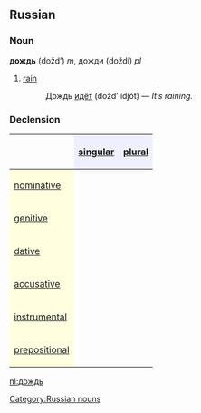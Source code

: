 ==Russian==
[[Category:Russian nouns]]
===Noun===
'''дождь''' (dožd’) ''m'', дожди (doždí) ''pl''

# [[rain]]
#:Дождь [[идти|идёт]] (dožd’ idjót) — ''It’s raining.''

===Declension===
{| border="1" cellpadding="4" cellspacing="0"
!
! style="background-color: #EFEFFF" align="center"|[[singular]]
! style="background-color: #EFEFFF" align="center"|[[plural]]
|-
! style="background-color: #FFFFE0" align="left"|[[nominative case|nominative]]
| align="center"|{{Unicode|дождь}}
| align="center"|{{Unicode|дожди́}}
|-
! style="background-color: #FFFFE0" align="left"|[[genitive case|genitive]]
| align="center"|{{Unicode|дождя́}}
| align="center"|{{Unicode|дожде́й}}
|-
! style="background-color: #FFFFE0" align="left"|[[dative case|dative]]
| align="center"|{{Unicode|дождю́}}
| align="center"|{{Unicode|дождя́м}}
|-
! style="background-color: #FFFFE0" align="left"|[[accusative case|accusative]]
| align="center"|{{Unicode|дождь}}
| align="center"|{{Unicode|дожди́}}
|-
! style="background-color: #FFFFE0" align="left"|[[instrumental case|instrumental]]
| align="center"|{{Unicode|дождём}}
| align="center"|{{Unicode|дождя́ми}}
|-
! style="background-color: #FFFFE0" align="left"|[[prepositional case|prepositional]]
| align="center"|{{Unicode|о дожде́}}
| align="center"|{{Unicode|о дождя́х}}
|}

[[nl:дождь]]